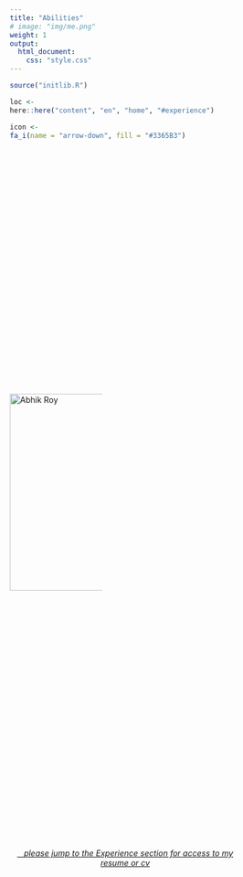 ```yaml
---
title: "Abilities"
# image: "img/me.png"
weight: 1
output:
  html_document:
    css: "style.css"
---
```


<style>

.holder {
    width: 40%;
    display: flex;
    overflow: hidden;
    align-items: center;
}

/*QuickReset*/ * {margin:0; box-sizing:border-box;}

.About {
  display: flex;
}

.About > * {
  flex: 1;
  margin: 10px;
}

table, 
tbody, 
th, 
td, 
tr, 
.markdown tbody tr:nth-child(2n+1) td, 
.markdown tbody tr:nth-child(2n+1) th,
.markdown tbody tr:nth-child(2n) td, 
.markdown tbody tr:nth-child(2n) th{
  border: none;
  text-align: left;
  background-color: #1e1e1e;
  color: #ffffff;
  vertical-align: center;
}

</style>

<script src="//yihui.org/js/math-code.js" defer></script>
<!-- Just one possible MathJax CDN below. You may use others. -->
<script defer
  src="//mathjax.rstudio.com/latest/MathJax.js?config=TeX-MML-AM_CHTML">
</script>

<link rel="stylesheet" href="https://cdnjs.cloudflare.com/ajax/libs/font-awesome/6.1.0/css/all.min.css" integrity="sha512-10/jx2EXwxxWqCLX/hHth/vu2KY3jCF70dCQB8TSgNjbCVAC/8vai53GfMDrO2Emgwccf2pJqxct9ehpzG+MTw==" crossorigin="anonymous" referrerpolicy="no-referrer" />

```r
source("initlib.R")
```


```r
loc <- 
here::here("content", "en", "home", "#experience")

icon <-
fa_i(name = "arrow-down", fill = "#3365B3")
```

<div class="holder">

<div class="left">

<a href="#abhik"><img src='/img/photos/me.png' alt='Abhik Roy' width='345' align="left"></a>

</div>

<div class="right">


<table>
    <tr><th>Content, cluster, and social network analysis</b></th></tr> 
    <tr><th>Data visualization</th></tr> 
    <tr><th>Machine learning-driven program evaluation methods</th></tr>
    <tr><th>Markup using</b> <code>$\LaTeX$</code> </th></tr>
    <tr><th>Program evaluations from planning to reporting</th></tr>
    <tr><th>Quantitative, qualitative, and mixed method studies</th></tr>
    <tr><th></b><i style="color:#3365B3;" class="fab fa-r-project fa-lg"></i> programming</th></tr> 
    <tr><th>Small- and large-scale survey design, administration, and research</th></tr>
    <tr><th>Statistical modeling and analysis</th></tr>
    <tr><th>Program evaluation methods using machine learning techniques</th></tr>
    <tr><th>Web application development and static/dynamic reporting using</b></th></tr> 
</table>
<div class="holder" style="margin-top: -25px">

<div class="About" id="about">
 &nbsp&nbsp&nbsp<img src='/img/logos/shiny-logo.png' alt='Shiny hex' style="width:75px">&nbsp;&nbsp;
 <img src='/img/logos/rmarkdown.png' alt='Rmarkdown hex' style="width:75px">
 &nbsp&nbsp<img src='/img/logos/blogdown-logo.png' alt='Blogdown hex' style="width:75px">
</div>

</div>
</div>
</div>
<br>
<br>
<center>
<a href="#experience"><i class="fa-solid fa-arrow-turn-down"></i></i>&nbsp;&nbsp;&nbsp;<i>please jump to the Experience section for access to my resume or cv</i></a>
</center>
<br>
